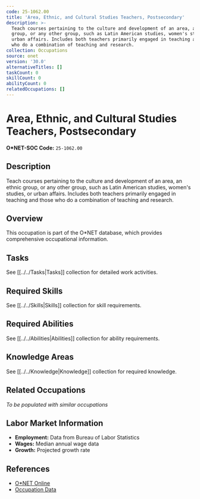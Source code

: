 ```yaml
---
code: 25-1062.00
title: 'Area, Ethnic, and Cultural Studies Teachers, Postsecondary'
description: >-
  Teach courses pertaining to the culture and development of an area, an ethnic
  group, or any other group, such as Latin American studies, women's studies, or
  urban affairs. Includes both teachers primarily engaged in teaching and those
  who do a combination of teaching and research.
collection: Occupations
source: onet
version: '30.0'
alternativeTitles: []
taskCount: 0
skillCount: 0
abilityCount: 0
relatedOccupations: []
---
```

# Area, Ethnic, and Cultural Studies Teachers, Postsecondary

**O*NET-SOC Code:** `25-1062.00`

## Description

Teach courses pertaining to the culture and development of an area, an ethnic group, or any other group, such as Latin American studies, women's studies, or urban affairs. Includes both teachers primarily engaged in teaching and those who do a combination of teaching and research.

## Overview

This occupation is part of the O*NET database, which provides comprehensive occupational information.

## Tasks

See [[../../Tasks|Tasks]] collection for detailed work activities.

## Required Skills

See [[../../Skills|Skills]] collection for skill requirements.

## Required Abilities

See [[../../Abilities|Abilities]] collection for ability requirements.

## Knowledge Areas

See [[../../Knowledge|Knowledge]] collection for required knowledge.

## Related Occupations

*To be populated with similar occupations*

## Labor Market Information

- **Employment:** Data from Bureau of Labor Statistics
- **Wages:** Median annual wage data
- **Growth:** Projected growth rate

## References

- [O*NET Online](https://www.onetonline.org/link/summary/25-1062.00)
- [Occupation Data](https://www.onetcenter.org/)

